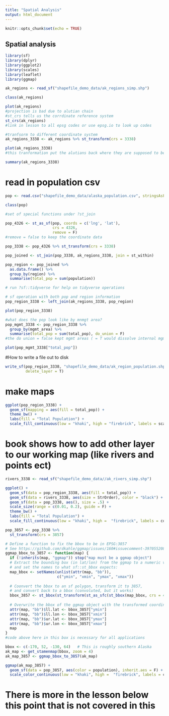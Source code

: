 ```yaml
---
title: "Spatial Analysis"
output: html_document
---
```


```r
knitr::opts_chunk$set(echo = TRUE)
```

## Spatial analysis

```r
library(sf)
library(dplyr)
library(ggplot2)
library(scales)
library(leaflet)
library(ggmap)

```

```r
ak_regions <- read_sf("shapefile_demo_data/ak_regions_simp.shp")

class(ak_regions)

plot(ak_regions)
#projection is bad due to alutian chain
#st_crs tells us the corrdinate reference system
st_crs(ak_regions)
#link in lesson to all epsg codes or use epsg.io to look up codes

```

```r
#tranfsorm to different coordinate system
ak_regions_3338 <- ak_regions %>% st_transform(crs = 3338) 

plot(ak_regions_3338)
#this tranformation put the alutians back where they are supposed to be

summary(ak_regions_3338)
```

# read in population csv
```r
pop <- read.csv("shapefile_demo_data/alaska_population.csv", stringsAsFactors = F)

class(pop)

#set of special functions under ?st_join
```


```r
pop_4326 <- st_as_sf(pop, coords = c('lng', 'lat'),
                     crs = 4326, 
                     remove = F)
#remove = false to keep the coordinate data
```

```r
pop_3338 <- pop_4326 %>% st_transform(crs = 3338)
```


```r
pop_joined <- st_join(pop_3338, ak_regions_3338, join = st_within)
```

```r
pop_region <- pop_joined %>% 
  as.data.frame() %>% 
  group_by(region) %>% 
  summarise(total_pop = sum(population)) 

# run ?sf::tidyverse for help on tidyverse operations

```

```r
# sf operation with both pop and region information
pop_region_3338 <- left_join(ak_regions_3338, pop_region)

plot(pop_region_3338)
```

```r
#what does the pop look like by mnmgt area?
pop_mgmt_3338 <- pop_region_3338 %>% 
  group_by(mgmt_area) %>% 
  summarise(total_pop = sum(total_pop), do_union = F)
#the do union = false kept mgmt areas ( = T would dissolve internal mgmt boundaries)

plot(pop_mgmt_3338["total_pop"])
```

#How to write a file out to disk
```r
write_sf(pop_region_3338, "shapefile_demo_data/ak_region_population.shp",
         delete_layer = T)
```
# make maps
```r
ggplot(pop_region_3338) +
  geom_sf(mapping = aes(fill = total_pop)) +
  theme_bw() +
  labs(fill = "Total Population") +
  scale_fill_continuous(low = "khaki", high = "firebrick", labels = scales::comma)

```

# book shows how to add other layer to our working map (like rivers and points ect)

```r
rivers_3338 <- read_sf("shapefile_demo_data//ak_rivers_simp.shp")

```

```r
ggplot() +
  geom_sf(data = pop_region_3338, aes(fill = total_pop)) +
  geom_sf(data = rivers_3338, aes(size = StrOrder), color = "black") +
  geom_sf(data = pop_3338, aes(), size = .5) +
  scale_size(range = c(0.01, 0.2), guide = F) +
  theme_bw() +
  labs(fill = "Total Population") +
  scale_fill_continuous(low = "khaki", high =  "firebrick", labels = comma)

```

```r
pop_3857 <- pop_3338 %>%
  st_transform(crs = 3857)

```

```r
# Define a function to fix the bbox to be in EPSG:3857
# See https://github.com/dkahle/ggmap/issues/160#issuecomment-397055208
ggmap_bbox_to_3857 <- function(map) {
  if (!inherits(map, "ggmap")) stop("map must be a ggmap object")
  # Extract the bounding box (in lat/lon) from the ggmap to a numeric vector, 
  # and set the names to what sf::st_bbox expects:
  map_bbox <- setNames(unlist(attr(map, "bb")), 
                       c("ymin", "xmin", "ymax", "xmax"))
  
  # Coonvert the bbox to an sf polygon, transform it to 3857, 
  # and convert back to a bbox (convoluted, but it works)
  bbox_3857 <- st_bbox(st_transform(st_as_sfc(st_bbox(map_bbox, crs = 4326)), 3857))
  
  # Overwrite the bbox of the ggmap object with the transformed coordinates 
  attr(map, "bb")$ll.lat <- bbox_3857["ymin"]
  attr(map, "bb")$ll.lon <- bbox_3857["xmin"]
  attr(map, "bb")$ur.lat <- bbox_3857["ymax"]
  attr(map, "bb")$ur.lon <- bbox_3857["xmax"]
  map
}
#code above here in this box is necessary for all applications

```

```r
bbox <- c(-170, 52, -130, 64)   # This is roughly southern Alaska
ak_map <- get_stamenmap(bbox, zoom = 4)
ak_map_3857 <- ggmap_bbox_to_3857(ak_map)
```

```r
ggmap(ak_map_3857) + 
  geom_sf(data = pop_3857, aes(color = population), inherit.aes = F) +
  scale_color_continuous(low = "khaki", high =  "firebrick", labels = comma)
```


# There is more in the lesson below this point that is not covered in this 